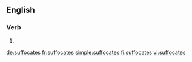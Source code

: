 ==English==

===Verb===
{{head|en|verb form}}

# {{en-third-person singular of|suffocate}}

[[de:suffocates]]
[[fr:suffocates]]
[[simple:suffocates]]
[[fi:suffocates]]
[[vi:suffocates]]